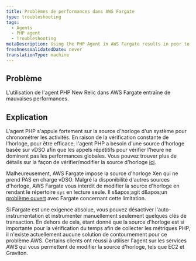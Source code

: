```yaml
---
title: Problèmes de performances dans AWS Fargate
type: troubleshooting
tags:
  - Agents
  - PHP agent
  - Troubleshooting
metaDescription: Using the PHP Agent in AWS Fargate results in poor to unacceptable performance due to the clocksource.
freshnessValidatedDate: never
translationType: machine
---
```


## Problème

L'utilisation de l'agent PHP New Relic dans AWS Fargate entraîne de mauvaises performances.

## Explication

L'agent PHP s'appuie fortement sur la source d'horloge d'un système pour chronométrer les activités. En raison de la vérification constante de l'horloge, pour être efficace, l'agent PHP a besoin d'une source d'horloge basée sur vDSO afin que les appels répétitifs pour vérifier l'heure ne dominent pas les performances globales. Vous pouvez trouver plus de détails sur la façon de vérifier/modifier la source d'horloge [ici](https://discuss.newrelic.com/t/relic-solution-php-agent-cpu-overhead-tips/70182).

Malheureusement, AWS Fargate impose la source d'horloge Xen qui ne prend PAS en charge vDSO. Malgré la disponibilité d'autres sources d'horloge, AWS Fargate vous interdit de modifier la source d'horloge en rendant le répertoire `sys` en lecture seule. Il s&amp;apos;agit d&amp;apos;un [problème ouvert](https://github.com/aws/containers-roadmap/issues/974) avec Fargate concernant cette limitation.

Si Fargate est une exigence absolue, vous pouvez désactiver l'auto-instrumentation et instrumenter manuellement seulement quelques clés de transaction. En dehors de cela, étant donné que la source d'horloge est si importante pour la vérification du temps afin de collecter les métriques PHP, il n'existe actuellement aucune solution de contournement pour ce problème AWS. Certains clients ont réussi à utiliser l'agent sur les services AWS qui vous permettent de modifier la source d'horloge, tels que EC2 et Graviton.